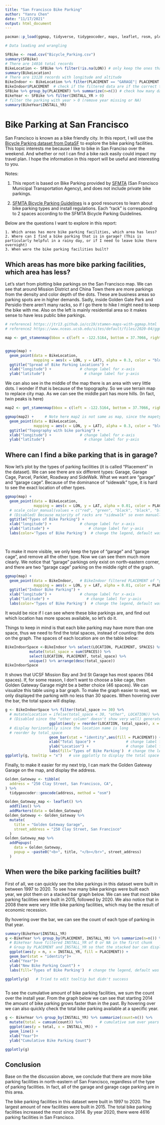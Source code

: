 ```yaml
---
title: "San Francisco Bike Parking"
author: "Yanru Chen"
date: "11/17/2021"
output: html_document
---
```



```r
pacman::p_load(ggmap, tidyverse, tidygeocoder, maps, leaflet, rosm, plotly)
```

```r

# Data loading and wrangling 

SFBike <- read.csv("Bicycle_Parking.csv")
summary(SFBike)
# There are 14016 total records
BikeLocation <- SFBike %>% filter(!is.na(LON)) # only keep the ones that has longitude
summary(BikeLocation)
# There are 13128 records with longitude and altitude
BikeIndoor <- BikeLocation %>% filter(PLACEMENT == "GARAGE"| PLACEMENT == "GARAGE CAGE")
BikeIndoor$PLACEMENT  # check if the filtered data are if the correct type (with PLACEMENT "GARAGE" or "GARAGE CAGE")
SFBike %>% group_by(PLACEMENT) %>% summarize(n=n()) # check how many data are there for each type (25 garage and 2 garage cage)
BikeYear <- SFBike %>% filter(INSTALL_YR > 0) 
# filter the parking with year > 0 (remove year missing or NA)
summary(BikeYear$INSTALL_YR)
```

# Bike Parking at San Francisco

San Francisco is known as a bike friendly city. In this report, I will use the [Bicycle Parking dataset from DataSF](https://data.sfgov.org/Transportation/Bicycle-Parking/hn4j-6fx5) to explore the bike parking facilities. This topic interests me because I like to bike in San Franciso over the weekend. And whether or not I can find a bike rack easily could impact my travel plan. I hope the information in this report will be useful and interesting to you.

Notes: 

1. This report is based on Bike Parking provided by [SFMTA](https://www.sfmta.com/) (San Francisco Municipal Transportation Agency), and does not include private bike parkings. 

2. [SFMTA Bicycle Parking Guidelines](https://www.sfmta.com/sites/default/files/reports-and-documents/2018/06/1_sfmta_bicycle_parking_guidelines-updated-05-15-2018.pdf) is a good resources to learn about bike parking types and install regulations. Each "rack" is corresponding to 2 spaces according to the SFMTA Bicycle Parking Guidelines.

Below are the questions I want to explore in this report:

    1. Which areas has more bike parking facilities, which area has less?
    2. Where can I find a bike parking that is in garage? (This is particularly helpful in a rainy day, or if I need to leave bike there overnight)
    3. When were the bike parking facilities built?



## Which areas has more bike parking facilities, which area has less?


Let's start from plotting bike parkings on the San Francisco map. We can see that around Mission District and China Town there are more parkings from the density and color depth of the dots. These are business areas so parking spots are in higher demands.
Sadly, inside Golden Gate Park and Persidio there aren't many racks, so if I go there to hike I might need to keep the bike with me. Also on the left is mainly residential area so it makes sense to have less public bike parkings.

```r
# reference1 https://jtr13.github.io/cc19/stamen-maps-with-ggmap.html
# reference2 https://www.nceas.ucsb.edu/sites/default/files/2020-04/ggmapCheatsheet.pdf

map <- get_stamenmap(bbox = c(left = -122.5164, bottom = 37.7066, right = -122.3554, top = 37.8103), maptype = c("toner-lite"), zoom = 13)    # base map of SF


ggmap(map) +
  geom_point(data = BikeLocation, 
             mapping = aes(x = LON, y = LAT), alpha = 0.3, color = "blue") +
  ggtitle("Spread of Bike Parking Locations") +
  xlab("longitude") +             # change label for x-axis
  ylab("latitude")                  # change label for y-axis

```

We can also see in the middle of the map there is an area with very little dots. I wonder if that is because of the topography. So we use terrain map to replace city map. As we can see the middle part has more hills. (In fact, twin peaks is here)

```r
map2 <- get_stamenmap(bbox = c(left = -122.5164, bottom = 37.7066, right = -122.3554, top = 37.8103), maptype = c("terrain"), zoom = 13) 

ggmap(map2) +     # Note here map2 is not same as map, since the mapetype has changed. So we name it differently
  geom_point(data = BikeLocation, 
             mapping = aes(x = LON, y = LAT), alpha = 0.3, color = "blue") +
  ggtitle("Topography with bike parking") +
  xlab("longitude") +             # change label for x-axis
  ylab("latitude")                  # change label for y-axis

```

## Where can I find a bike parking that is in garage? 

Now let's plot by the types of parking facilities (it is called "Placement" in the dataset). We can see there are six different types: Garage, Garage Cage, Parcel, Parklet, Roadway and SideWalk. What we want are "garage" and "garage cage". Because of the dominance of "sidewalk" type, it is hard to see the exact location of other types.
```r

ggmap(map) +
  geom_point(data = BikeLocation, 
             mapping = aes(x = LON, y = LAT, alpha = 0.01, color = PLACEMENT)) +
  # scale_color_manual(values = c("red", "green", "black", "black", "black", "black", "black"))+ 
  # (Disabled) Because majority of racks are "sidewalk" so even manually change color doesn't show "garage" and "garage cage" very well.
  ggtitle("Types of Bike Parking") +
  xlab("longitude") +             # change label for x-axis
  ylab("latitude") +                  # change label for y-axis
  labs(color='Types of Bike Parking')  # change the legend, default was "PLACEMENT" which is not intuitive

 
```

To make it more visible, we only keep the type of "garage" and "garage cage", and remove all the other type. Now we can see them much more clearly. We notice that "garage" parkings only exist on north-eastern corner, and there are two "garage cage" parking on the middle right of the graph.

```r

ggmap(map) +
  geom_point(data = BikeIndoor,   # BikeIndoor filtered PLACEMENT of "garage" and "garage cage", see first chunk
             mapping = aes(x = LON, y = LAT, alpha = 0.01, color = PLACEMENT)) +
  ggtitle("Indoor Bike Parking") +
  xlab("longitude") +             # change label for x-axis
  ylab("latitude") +                 # change label for y-axis
  labs(color='Types of Bike Parking')  # change the legend, default was "PLACEMENT" which is not intuitive

```

It would be nice if I can see where these bike parkings are, and find out which location has more spaces available, so let's do it.

Things to keep in mind is that each bike parking may have more than one space, thus we need to find the total spaces, instead of counting the dots on the graph. The spaces of each location are on the table below:

```r
BikeIndoorSpace <-BikeIndoor %>% select(LOCATION, PLACEMENT, SPACES) %>% group_by(LOCATION) %>% 
           mutate(total_space = sum(SPACES)) %>% 
           select(LOCATION, PLACEMENT, total_space) %>% 
           unique() %>% arrange(desc(total_space))
BikeIndoorSpace

```
It shows that UCSF Mission Bay and 3rd St Garage has most spaces (164 spaces). If, for some reason, I don't want to choose a bike cage, then Golden Gateway Garage might be a better choice (46 spaces). We can visualize this table using a bar graph. To make the graph easier to read, we only displayed the parking with no less than 30 spaces. When hovering over the bar, the total space will display.

```r
g <- BikeIndoorSpace %>% filter(total_space >= 30) %>% 
  # mutate(Location = ifelse(total_space < 30, "other", LOCATION)) %>%  
  # (Disabled since the "other column" doesn't show very well) generate a new column "Location" to replace "LOCATION", the purpose is to combine LOCATIONS with total_space less than 30, so that bar graph is easier to read. 
                    ggplot(aes(y = reorder(LOCATION, total_space), x = total_space)) +  
  # display horizontally since the location name is long
  # reorder by total_space
                    geom_bar(stat = "identity",aes(fill = PLACEMENT)) + # color code by types of parking
                    xlab("Total Space") +              # change label for x-axis
                    ylab("Location") +                 # change label for y-axis
                    labs(fill='Types of Bike Parking')  # change the legend, default was "PLACEMENT" which is not intuitive
ggplotly(g, tooltip = "x")   # use ggplotly to display the total space when mouse hover over

```

Finally, to make it easier for my next trip, I can mark the Golden Gateway Garage on the map, and display the address.
```r
Golden_Gateway <- tibble(
  address = "250 Clay Street, San Francisco, CA",
) %>%
  tidygeocoder::geocode(address, method = "osm")

Golden_Gateway_map <- leaflet() %>%   
  addTiles() %>%
  addMarkers(data = Golden_Gateway)  
Golden_Gateway <- Golden_Gateway %>%
  mutate(
    title = "Golden Gateway Garage", 
    street_address = "250 Clay Street, San Francisco"
  )
Golden_Gateway_map %>% 
  addPopups(
    data = Golden_Gateway, 
    popup = ~paste0("<b>", title, "</b></br>", street_address)
  )

```

## When were the bike parking facilities built?

First of all, we can quickly see the bike parkings in this dataset were built in between 1997 to 2020. To see how many bike parkings were built each year, we plot them on a stacked bar graph below. We can see that most bike parking facilities were built in 2015, followed by 2020. We also notice that in 2008 there were very little bike parking facilities, which may be the result of economic recession.

By hovering over the bar, we can see the count of each type of parking in that year. 
```r
summary(BikeYear$INSTALL_YR)
g <-BikeYear %>% group_by(PLACEMENT, INSTALL_YR) %>% summarize(n=n()) %>%  
  # BikeYear have filtered INSTALL_YR of 0 or NA in the first chunk
  # Group by PLACEMENT and INSTALL_YR so that the stacked bar can display different types of parking facilities
  ggplot(aes(y = n, x = INSTALL_YR, fill = PLACEMENT)) +
  geom_bar(stat = "identity")+
  xlab("Year")+
  ylab("New Bike Parking Count") +
  labs(fill='Types of Bike Parking')  # change the legend, default was "PLACEMENT" which is not intuitive

ggplotly(g)   # Tried to edit tooltip but didn't success
 
```


To see the cumulative amount of bike parking facilities, we sum the count over the install year. From the graph below we can see that starting 2014 the amount of bike parking grows faster than in the past. By hovering over we can also quickly check the total bike parking available at a specific year.

```r
g <- BikeYear %>% group_by(INSTALL_YR) %>% summarize(count=n()) %>% 
  mutate(total = cumsum(count)) %>%        # cumulative sum over years
  ggplot(aes(y = total, x = INSTALL_YR)) +
  geom_line() +
  xlab("Year")+
  ylab("Cumulative Bike Parking Count") 

ggplotly(g)

```

## Conclusion

Base on the the discussion above, we conclude that there are more bike parking facilities in north-eastern of San Francisco, regardless of the type of parking facilities. In fact, all of the garage and garage cage parking are in this area.

The bike parking facilities in this dataset were built in 1997 to 2020. The largest amount of new facilities were built in 2015. The total bike parking facilities increased the most since 2014. By year 2020, there were 4616 parking facilities in San Francisco.
   

